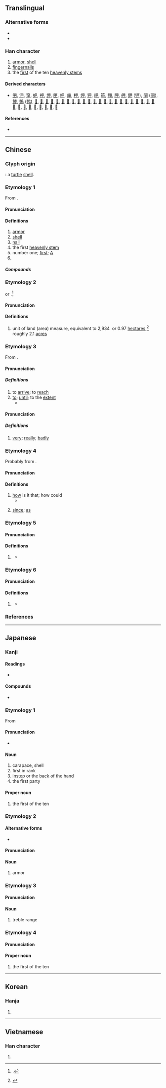 {{character info/new}}
{{also|田|申|由}}
==Translingual==
{{stroke order|type=animate}}

===Alternative forms===
* {{l|mul|𠇚}}
* {{l|mul|𡴌}}

===Han character===
{{Han char|rn=102|rad=田|as=00|sn=5|four=60500|canj=WL|ids=⿻囗十}}

# [[armor]], [[shell]]
# [[fingernail]]s
# the [[first]] of the ten [[heavenly stem]]s

====Derived characters====
* [[㘡]], [[㳌]], [[䆘]], [[䖬]], [[䘥]], [[䛅]], [[匣]], [[呷]], [[庘]], [[柙]], [[炠]], [[狎]], [[玾]], [[笚]], [[翈]], [[胛]], [[舺]], [[鉀]] ([[钾]]), [[閘]] ([[闸]]), [[魻]], [[鴨]] ([[鸭]]), [[𠇺]], [[𠒛]], [[𠖹]], [[𡊠]], [[𡭵]], [[𢦦]], [[𢼓]], [[𣢗]], [[𣫹]], [[𤙇]], [[𤱋]], [[𤱢]], [[𤱣]], [[𤲍]], [[𤲰]], [[𤳅]], [[𤳵]], [[𤵭]], [[𥑐]], [[𥩫]], [[𦭖]], [[𧆥]], [[𧿵]], [[𨒇]], [[𨸺]], [[𩂘]], [[𩚲]], [[𩲳]], [[𩿼]], [[𪀋]], [[𪀌]], [[𪚧]]

====References====
* {{Han ref|kx=0758.010|dkj=21725|dj=1167.030|hdz=42525.010|uh=7532|ud=30002|bh=A5D2|bd=42450}}

----

==Chinese==

===Glyph origin===
{{Han etyl}}
{{liushu|p}}: a [[turtle]] [[shell]].

{{etystub|zh}}
{{attention|zh|there are too many theories out there}}

===Etymology 1===
{{zh-forms|alt=𠇚,𡴌,𤰒,鉀}}
From {{inh|zh|sit-pro|*krap||shell; shield}}.

====Pronunciation====
{{zh-pron
|m=jiǎ
|c=gaap3
|h=pfs=kap
|mn=kah/kap
|mn_note=kah - vernacular; kap - literary
|w=
|mc=y
|oc=y
|ma=Zh-jia.ogg
|cat=n,a,pn
}}

====Definitions====
{{zh-hanzi}}

# [[armor]]
# [[shell]]
# [[nail]] {{gloss|plate at the end of fingers and toes}}
# the first [[heavenly stem]]
# number one; [[first]]; [[A]]
# {{surname|lang=zh}}

=====Compounds=====
{{zh-der|腳甲|鎧甲|指甲|盔甲|甲A|甲B|甲子|甲醇鈉|甲基苯駢三氮唑|甲基硅油|甲基環硅氧烷|甲基磺酸|甲基磺酰胺|甲醚|甲醛|甲酸|甲酸鉀|甲酸鈉|甲酸乙酯|甲烷|甲烷氯化物|一甲子|一鱗半甲|一鱗片甲|丁甲山|三甲|三鹵甲烷|三鼎甲|丘逢甲|丟盔卸甲|丟盔撩甲|丟盔棄甲|令甲|伏甲|佛指甲|保甲法|修指甲|倒戈卸甲|偃兵息甲|六十甲子|六甲|兵甲|卷甲|卸甲|同甲|唐猊鎧甲|地方火甲|堅甲利兵|大甲|大甲溪|大甲蓆|天甲經|太甲|奇門遁甲|孔甲|宮甲|富甲一方|富甲天下|寸甲不留|帶甲|帶甲之勞|平頭甲子|年甲|年近花甲|慣甲|披甲|拋戈卸甲|拋戈棄甲|指甲剪|指甲套兒|指甲油|指甲花|指甲草|按甲休兵|按甲寢兵|捲甲重來|擐甲|擐甲執兵|擐甲執銳|擐甲披袍|擐甲持戈|擐甲揮戈|擐甲操戈|整手甲|束甲|枕戈坐甲|枕戈寢甲|某甲|案兵束甲|棄甲|棄甲拋戈|棄甲曳兵|比甲|河亶甲|火甲|灰指甲|爪甲|爪甲點金|片甲不回|片甲不存|片甲不留|片甲無存|片鱗碎甲|犀甲|甲乙|甲兵|甲冑|甲午戰爭|甲卒|甲吏|甲士|甲夜|甲天下|甲帳|甲族|甲板|甲榜|甲殼|甲狀腺|甲狀腺素|甲狀腺腫|甲狀軟骨|甲申之役|甲科|甲第|甲第星羅|甲第連雲|甲等|甲等特考|甲級戰犯|甲級流氓|甲苯|甲蟲|甲裳|甲酚|甲醇|甲長|甲門|甲頭|甲館|甲馬|甲骨學|甲骨文|甲魚|登上甲|登甲第|發甲|皮膚甲錯|眉甲|科甲|積甲山齊|穿山甲|穿甲彈|簸箕甲|納甲|組甲|總甲|繕甲厲兵|繕甲治兵|羊蹄甲|義甲|胸中甲兵|胸有甲兵|胸甲|腹有鱗甲|花甲|花甲之年|莩甲|虎甲蟲|蜩甲|衣甲|被甲|被甲兵|裝甲|裝甲兵|裝甲車|裝甲部隊|解兵釋甲|解甲|解甲休兵|解甲休士|解甲倒戈|解甲投戈|解甲歸田|解甲釋兵|解衣卸甲|貴甲子|趾甲|身懷六甲|躬擐甲冑|逢甲大學|遁甲|金甲|銀甲|鎖子甲|鐵甲|鐵甲武士|鐵甲蟲|鐵甲車|霸王卸甲|鞍甲|韜戈卷甲|風兵草甲|飛行甲板|馬甲|馬甲子|高甲戲|魁甲|鱗甲|麻六甲|黃甲|鼎甲|龜甲}}

===Etymology 2===
{{zh-forms}}
{{bor|zh|nl|akker||field}} or {{m|nl|morgen||morning}}.<ref name=Andrade>{{cite-book|last=Andrade|first=Tonio|title=How Taiwan Became Chinese: Dutch, Spanish and Han Colonization in the Seventeenth Century|publisher=Columbia University Press|year=2005|chapter=Appendix A: Weights, Measures, and Exchange Rates|chapterurl=http://www.gutenberg-e.org/andrade/appA.html|isbn=9780231503686}}.</ref>

====Pronunciation====
{{zh-pron
|m=jiǎ
|c=
|h=pfs=kap
|mn=kah
|dial=n
|ma=Zh-jia.ogg
|cat=n
}}

====Definitions====
{{zh-hanzi}}

# {{lb|zh|Taiwan}} unit of land (area) measure, equivalent to 2,934&nbsp;{{zh-l|坪}} or 0.97&nbsp;[[hectare]]s,<ref>{{thcwd|1857}}</ref> roughly 2.1&nbsp;[[acre]]s

===Etymology 3===
{{zh-forms|alt=𢓜,徦,到}}
From {{zh-l|到|kàu}}.

====Pronunciation====
{{zh-pron
|mn=kah
|dial=n
|cat=a,part
}}

=====Definitions=====
{{zh-hanzi}} {{tcx|Min Nan|lang=zh}}

# to [[arrive]]; to [[reach]]
# [[to]]; [[until]]; to the [[extent]]
#* {{zh-x|阮{Gún} 將{chiong} 青春 嫁 佇\置{tī} 恁兜，阮{gún} 對 少年 綴\跟{tòe} 你 綴\跟{tòe} 甲 老。|I married my youthfulness to you; I followed you from my youth '''till''' I'm old.|TW|ref={{w2|zh|江蕙}} ({{w|Jody Chiang}}), {{w2|zh|家後_(歌曲)|家後}} (Wife)}}

====Pronunciation====
{{zh-pron
|mn=xm,qz:ka̍h
|dial=n
|cat=adv
}}

=====Definitions=====
{{zh-hanzi}}

# {{lb|zh|Xiamen|&|Quanzhou|_|Min Nan}} [[very]]; [[really]]; [[badly]]

===Etymology 4===
Probably from {{zh-l|敢|kám, káⁿ}}.

====Pronunciation====
{{zh-pron
|mn=kah
|dial=n
|cat=con
}}

====Definitions====
{{zh-hanzi}} {{tcx|Min Nan|lang=zh}}

# [[how]] is it that; how could
#* {{zh-x|港邊{piⁿ} 的 風 將{chiong} 阮{gún} 的 目屎 吹 焦\乾{ta}，卡拉OK 甲 點 一 塊 快樂 的 演歌{kah}？|The wind at the harbourside blows my tears dry; '''how could''' the karaoke choose a happy enka?|TW|ref={{w2|zh|詹雅雯}}, {{lang|zh|單身的演歌}}}}
# {{lb|zh|Taiwan}} [[since]]; [[as]]

===Etymology 5===
{{zh-forms}}

====Pronunciation====
{{zh-pron
|mn=kah
|dial=n
|cat=con,prep
}}

====Definitions====
{{zh-hanzi}}

# {{lb|zh|Min Nan}} {{zh-alt-form|佮|and; with|tr=kah, kap}}
#* {{zh-x|山珍海味，啤{bì}露{lù} 甲 威士忌{kī}，咱 坐 予\乎{hō͘} 圓圓，逐家\大{ta̍k}家{ke} 大 趁錢\賺{thàn}錢。|A feast of great food, beer '''and''' whisky, let's sit around and earn big money.|TW|ref={{w2|zh|張秀卿}} (Chang Hsiu-ching), {{lang|zh|加油}} (Gan Ba-De)}}

===Etymology 6===

====Pronunciation====
{{zh-pron
|mn=kā
|dial=n
|cat=prep
}}

====Definitions====
{{zh-hanzi}}

# {{lb|zh|Min Nan}} {{zh-alt-form|共|tr=kā, kāng}}
#* {{zh-x|我 欲 甲{kā} 你 攬牢{tiâu}牢{tiâu}，因為 驚 你 半暝{mî}-啊{á} 𬦰\爬{peh} %起來 哭。|I want to hug you tight because I fear that you will get up and cry.|TW|ref={{w2|zh|江蕙}} ({{w|Jody Chiang}}), {{lang|zh|甲你攬牢牢}}}}

===References===
<references/>

----

==Japanese==

===Kanji===
{{ja-kanji|grade=c|rs=田00}}

====Readings====
* {{ja-readings|goon=[[きょう]] (kyō)|kanon=[[こう]] (kō) > かふ (kafu)|kanyoon=[[かん]] (kan)|kun=[[よろい]] (yoroi) > よろひ (yorohi), [[つめ]] (tsume), [[きのえ]] (kinoe)}}

====Compounds====
* {{ja-r|甲虫|こうちゅう}}

===Etymology 1===
{{ja-kanjitab|こう|yomi=o}}
From {{der|ja|ltc|tr=kæp|甲|sort=こう}}

====Pronunciation====
{{ja-pron|acc=1|y=ko|こう}}
* {{hmp|lang=ja|鸛|公|爻|功|巧|交|行|劫|孝|更|抗|効|幸|庚|侯|紅|香|候|校|貢|項|項|綱|稿|蝗|蝗|薨|講|恋う|請う|乞う|恍|皎|斯う|sort=こう}}

====Noun====
{{ja-noun|こう|hhira=かふ}}

# carapace, shell
# first in rank
# [[instep]] or the back of the hand
# the first party

====Proper noun====
{{wp|lang=ja}}
{{ja-pos|proper|こう}}

# the first of the ten {{w|Celestial stem|Heavenly Stems}}

{{topics|ja|Heavenly Stems|sort=こう}}

===Etymology 2===
{{ja-kanjitab|よろい|yomi=k}}
{{rfe|ja}}

====Alternative forms====
* {{ja-l|鎧}}

====Pronunciation====
{{ja-pron|acc=0|よろい|y=k}}

====Noun====
{{ja-noun|よろい|hhira=よろひ}}

# armor

===Etymology 3===
{{ja-kanjitab|かん|yomi=kan}}
{{rfe|ja}}

====Pronunciation====
{{ja-pron|acc=0|かん|y=ky}}

====Noun====
{{ja-noun|かん}}

# treble range

===Etymology 4===
{{ja-kanjitab|きのえ|yomi=k}}
{{com|ja|木|の|兄|tr1=Ki|t1={{w|Wood (Wu Xing)|Wood}}|pos1=one of the {{w|Wu Xing|Five Elements}}|tr2=no|pos2=attributive marker|tr3=e|t3=[[elder brother]]|sort=きのえ}}

====Pronunciation====
{{ja-pron|acc=0|y=k|きのえ}}

====Proper noun====
{{ja-pos|proper|きのえ}}

# the first of the ten {{w|Celestial stem|Heavenly Stems}}

{{cln|ja|words with multiple readings}}

----

==Korean==

===Hanja===
{{ko-hanja|hangeul=갑|eumhun=|rv=gap|mr=kap|y=kap}}

# {{defn|lang=ko|sort=田00}}

----

==Vietnamese==

===Han character===
{{vi-hantu|[[giáp]], [[giẹp]], [[kép]], [[nháp]], [[ráp]]|rs=田00}}

# {{defn|lang=vi|sort=田00}}